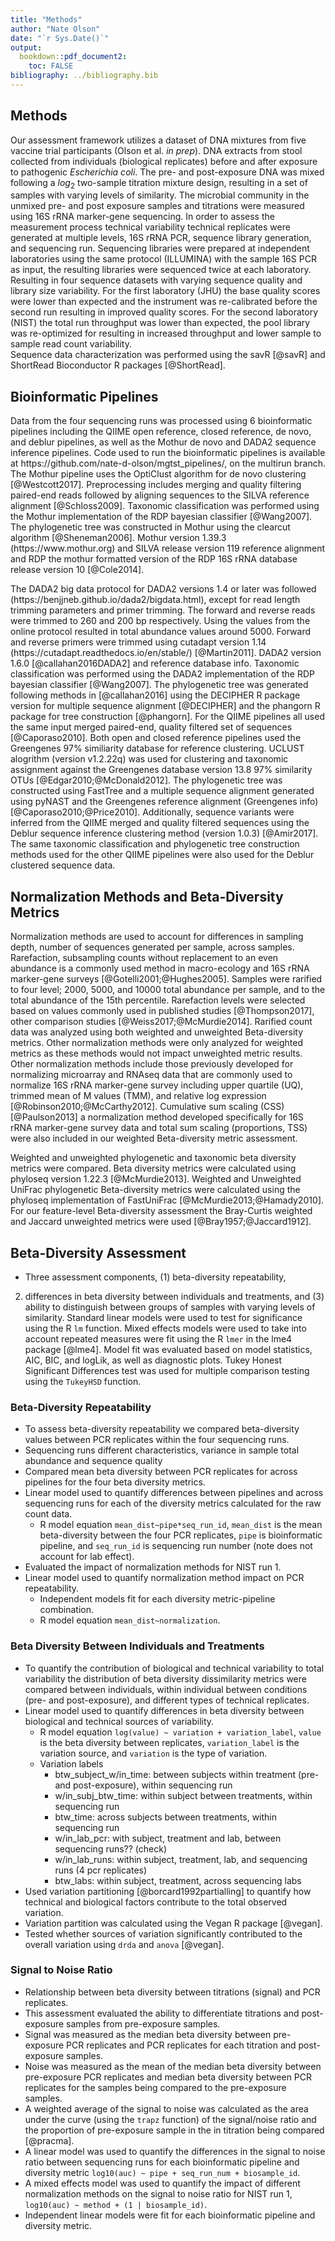 ```yaml
---
title: "Methods"
author: "Nate Olson"
date: "`r Sys.Date()`"
output:
  bookdown::pdf_document2:
    toc: FALSE
bibliography: ../bibliography.bib
---
```


## Methods
Our assessment framework utilizes a dataset of DNA mixtures from five vaccine trial participants (Olson et al. _in prep_).
DNA extracts from stool collected from individuals (biological replicates) before and after exposure to pathogenic _Escherichia coli_.
The pre- and post-exposure DNA was mixed following a $log_2$ two-sample titration mixture design, resulting in a set of samples with varying levels of similarity.
The microbial community in the unmixed pre- and post exposure samples and titrations were measured using 16S rRNA marker-gene sequencing.
In order to assess the measurement process technical variability technical replicates were generated at multiple levels, 16S rRNA PCR, sequence library generation, and sequencing run.
Sequencing libraries were prepared at independent laboratories using the same protocol (ILLUMINA) with the sample 16S PCR as input, the resulting libraries were sequenced twice at each laboratory.
Resulting in four sequence datasets with varying sequence quality and library size variability.
For the first laboratory (JHU) the base quality scores were lower than expected and the instrument was re-calibrated before the second run resulting in improved quality scores.
For the second laboratory (NIST) the total run throughput was lower than expected, the pool library was re-optimized for resulting in increased throughput and lower sample to sample read count variability.  
Sequence data characterization was performed using the savR [@savR] and ShortRead Bioconductor R packages [@ShortRead].

## Bioinformatic Pipelines  
Data from the four sequencing runs was processed using 6 bioinformatic pipelines including the QIIME open reference, closed reference, de novo, and deblur pipelines, as well as the Mothur de novo and DADA2 sequence inference pipelines.
Code used to run the bioinformatic pipelines is available at https://github.com/nate-d-olson/mgtst_pipelines/, on the multirun branch.
The Mothur pipeline uses the OptiClust algorithm for de novo clustering [@Westcott2017].
Preprocessing includes merging and quality filtering paired-end reads followed by aligning sequences to the SILVA reference alignment [@Schloss2009].
Taxonomic classification was performed using the Mothur implementation of the RDP bayesian classifier [@Wang2007].
The phylogenetic tree was constructed in Mothur using the clearcut algorithm [@Sheneman2006].
Mothur version 1.39.3 (https://www.mothur.org) and SILVA release version 119 reference alignment and RDP the mothur formatted version of the RDP 16S rRNA database release version 10 [@Cole2014].

The DADA2 big data protocol for DADA2 versions 1.4 or later was followed (https://benjjneb.github.io/dada2/bigdata.html), except for read length trimming parameters and primer trimming.
The forward and reverse reads were trimmed to 260 and 200 bp respectively.  Using the values from the online protocol resulted in total abundance values around 5000.
Forward and reverse primers were trimmed using cutadapt version 1.14 (https://cutadapt.readthedocs.io/en/stable/) [@Martin2011].
DADA2 version 1.6.0 [@callahan2016DADA2] and reference database info.
Taxonomic classification was performed using the DADA2 implementation of the RDP bayesian classifier [@Wang2007].
The phylogenetic tree was generated following methods in [@callahan2016]  using the DECIPHER R package version for multiple sequence alignment [@DECIPHER] and the phangorn R package for tree construction [@phangorn].
For the QIIME pipelines all used the same input merged paired-end, quality filtered set of sequences [@Caporaso2010].
Both open and closed reference pipelines used the Greengenes 97\% similiarity database for reference clustering.
UCLUST alogrithm (version v1.2.22q) was used for clustering and taxonomic assignment against the Greengenes database version 13.8 97\% similarity OTUs [@Edgar2010;@McDonald2012].
The phylogenetic tree was constructed using FastTree and a multiple sequence alignment generated using pyNAST and the Greengenes reference alignment (Greengenes info) [@Caporaso2010;@Price2010].
Additionally, sequence variants were inferred from the QIIME merged and quality filtered sequences using the Deblur sequence inference clustering method (version 1.0.3) [@Amir2017].
The same taxonomic classification and phylogenetic tree construction methods used for the other QIIME pipelines were also used for the Deblur clustered sequence data.

## Normalization Methods and Beta-Diversity Metrics
Normalization methods are used to account for differences in sampling depth, number of sequences generated per sample, across samples.
Rarefaction, subsampling counts without replacement to an even abundance is a commonly used method in macro-ecology and 16S rRNA marker-gene surveys [@Gotelli2001;@Hughes2005].
Samples were rarified to four level; 2000, 5000, and 10000 total abundance per sample, and to the total abundance of the 15th percentile.
Rarefaction levels were selected based on values commonly used in published studies [@Thompson2017], other comparison studies [@Weiss2017;@McMurdie2014].
Rarified count data was analyzed using both weighted and unweighted Beta-diversity metrics.
Other normalization methods were only analyzed for weighted metrics as these methods would not impact unweighted metric results.
Other normalization methods include those previously developed for normalizing microarray and RNAseq data that are commonly used to normalize 16S rRNA marker-gene survey including upper quartile (UQ), trimmed mean of M values (TMM), and relative log expression [@Robinson2010;@McCarthy2012].
Cumulative sum scaling (CSS) [@Paulson2013] a normalization method developed specifically for 16S rRNA marker-gene survey data and total sum scaling (proportions, TSS) were also included in our weighted Beta-diversity metric assessment.

Weighted and unweighted phylogenetic and taxonomic beta diversity metrics were compared.
Beta diversity metrics were calculated using phyloseq version 1.22.3 [@McMurdie2013].
Weighted and Unweighted UniFrac phylogenetic Beta-diversity metrics were calculated using the phyloseq implementation of FastUniFrac [@McMurdie2013;@Hamady2010].
For our feature-level Beta-diversity assessment the Bray-Curtis weighted and Jaccard unweighted metrics were used [@Bray1957;@Jaccard1912].

## Beta-Diversity Assessment
- Three assessment components, (1) beta-diversity repeatability, 
(2) differences in beta diversity between individuals and treatments, 
and (3) ability to distinguish between groups of samples with varying levels of similarity. 
Standard linear models were used to test for significance using the R `lm` function. 
Mixed effects models were used to take into account repeated measures were fit using the R `lmer` in the lme4 package [@lme4]. 
Model fit was evaluated based on model statistics, AIC, BIC, and logLik, as well as diagnostic plots.
Tukey Honest Significant Differences test was used for multiple comparison testing using the `TukeyHSD` function.  

### Beta-Diversity Repeatability
- To assess beta-diversity repeatability we compared beta-diversity values between PCR replicates within the four sequencing runs. 
- Sequencing runs different characteristics, variance in sample total abundance and sequence quality 
- Compared mean beta diversity between PCR replicates for across pipelines for the four beta diversity metrics. 
- Linear model used to quantify differences between pipelines and across sequencing runs for each of the diversity metrics calculated for the raw count data. 
    - R model equation  `mean_dist~pipe*seq_run_id`, `mean_dist` is the mean beta-diversity between the four PCR replicates, `pipe` is bioinformatic pipeline, and `seq_run_id` is sequencing run number (note does not account for lab effect). 

- Evaluated the impact of normalization methods for NIST run 1.  
- Linear model used to quantify normalization method impact on PCR repeatability. 
    - Independent models fit for each diversity metric-pipeline combination. 
    - R model equation `mean_dist~normalization`.

### Beta Diversity Between Individuals and Treatments
- To quantify the contribution of biological and technical variability to total variability the distribution of beta diversity dissimilarity metrics were compared between individuals, within individual between conditions (pre- and post-exposure), and different types of technical replicates.  
- Linear model used to quantify differences in beta diversity between biological and technical sources of variability.
    - R model equation `log(value) ~ variation + variation_label`, `value` is the beta diversity between replicates, `variation_label` is the variation source, and `variation` is the type of variation. 
    - Variation labels 
        - btw_subject_w/in_time: between subjects within treatment (pre- and post-exposure), within sequencing run
        - w/in_subj_btw_time: within subject between treatments, within sequencing run
        - btw_time: across subjects between treatments, within sequencing run
        - w/in_lab_pcr: with subject, treatment and lab, between sequencing runs?? (check)
        - w/in_lab_runs: within subject, treatment, lab, and sequencing runs (4 pcr replicates)
        - btw_labs: within subject, treatment, across sequencing labs

- Used variation partitioning [@borcard1992partialling] to quantify how technical and biological factors contribute to the total observed variation. 
- Variation partition was calculated using the Vegan R package [@vegan]. 
- Tested whether sources of variation significantly contributed to the overall variation using `drda` and `anova` [@vegan]. 



### Signal to Noise Ratio  

- Relationship between beta diversity between titrations (signal) and PCR replicates.  
- This assessment evaluated the ability to differentiate titrations and post-exposure samples from pre-exposure samples.  
- Signal was measured as the median beta diversity between pre-exposure PCR replicates and PCR replicates for each titration and post-exposure samples. 
- Noise was measured as the mean of the median beta diversity between pre-exposure PCR replicates and median beta diversity between PCR replicates for the samples being compared to the pre-exposure samples. 
- A weighted average of the signal to noise was calculated as the area under the curve (using the `trapz` function) of the signal/noise ratio and the proportion of pre-exposure sample in the in titration being compared [@pracma].  
- A linear model was used to quantify the differences in the signal to noise ratio between sequencing runs for each bioinformatic pipeline and diversity metric `log10(auc) ~ pipe + seq_run_num + biosample_id`.
- A mixed effects model was used to quantify the impact of different normalization methods on the signal to noise ratio for NIST run 1, `log10(auc) ~ method + (1 | biosample_id)`. 
- Independent linear models were fit for each bioinformatic pipeline and diversity metric. 



